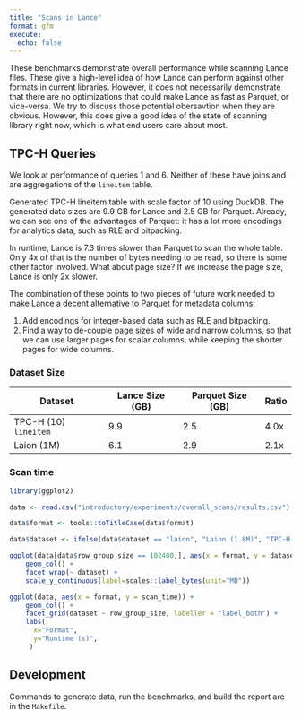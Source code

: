 ```yaml
---
title: "Scans in Lance"
format: gfm
execute: 
  echo: false
---
```


These benchmarks demonstrate overall performance while scanning Lance files. These give a high-level idea of how Lance can perform against other formats in current libraries. However, it does not necessarily demonstrate that there are no optimizations that could make Lance as fast as Parquet, or vice-versa. We try to discuss those potential obersavtion when they are obvious. However, this does give a good idea of the state of scanning library right now, which is what end users care about most.


## TPC-H Queries

We look at performance of queries 1 and 6. Neither of these have joins and are aggregations of the `lineitem` table.

Generated TPC-H lineitem table with scale factor of 10 using DuckDB. The generated data sizes are 9.9 GB for Lance and 2.5 GB for Parquet. Already, we can see one of the advantages of Parquet: it has a lot more encodings for analytics data, such as RLE and bitpacking.

In runtime, Lance is 7.3 times slower than Parquet to scan the whole table. Only 4x of that is the number of bytes needing to be read, so there is some other factor involved. What about page size? If we increase the page size, Lance is only 2x slower.

The combination of these points to two pieces of future work needed to make Lance a decent alternative to Parquet for metadata columns:

1. Add encodings for integer-based data such as RLE and bitpacking.
2. Find a way to de-couple page sizes of wide and narrow columns, so that we can use larger pages for scalar columns, while keeping the shorter pages for wide columns.


### Dataset Size

| Dataset               | Lance Size (GB) | Parquet Size (GB) | Ratio |
| --------------------- | --------------- | ----------------- | ----- |
| TPC-H (10) `lineitem` |             9.9 |               2.5 |  4.0x |
| Laion (1M)            |             6.1 |               2.9 |  2.1x |


### Scan time


```r
library(ggplot2)

data <- read.csv("introductory/experiments/overall_scans/results.csv")

data$format <- tools::toTitleCase(data$format)

data$dataset <- ifelse(data$dataset == "laion", "Laion (1.8M)", "TPC-H(SF=10) lineitem")

ggplot(data[data$row_group_size == 102400,], aes(x = format, y = dataset_size_bytes)) +
    geom_col() +
    facet_wrap(~ dataset) + 
    scale_y_continuous(label=scales::label_bytes(unit="MB"))
```


```r
ggplot(data, aes(x = format, y = scan_time)) +
    geom_col() +
    facet_grid(dataset ~ row_group_size, labeller = "label_both") +
    labs(
      x="Format",
      y="Runtime (s)",
     )
```



## Development

<!-- TODO: how to run all this -->

Commands to generate data, run the benchmarks, and build the report are in the
`Makefile`.
